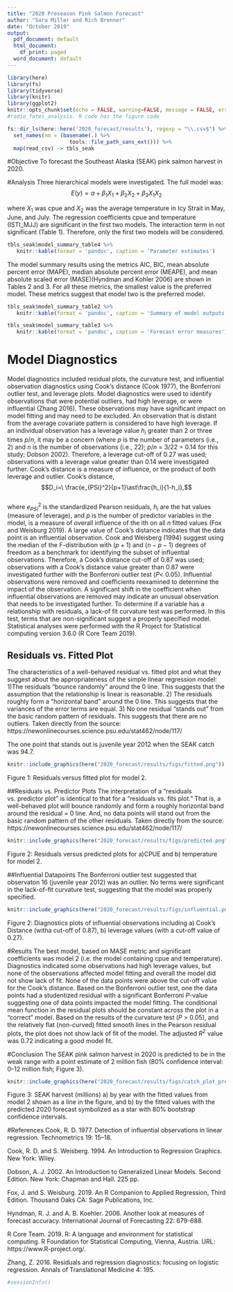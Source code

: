 ```yaml
---
title: "2020 Preseason Pink Salmon Forecast"
author: "Sara Miller and Rich Brenner"
date: "October 2019"
output:
  pdf_document: default
  html_document:
    df_print: paged
  word_document: default
---
```

```r
library(here)
library(fs)
library(tidyverse)
library(knitr)
library(ggplot2)
knitr::opts_chunk$set(echo = FALSE, warning=FALSE, message = FALSE, error=FALSE)
#radio_fates_analysis. R code has the figure code
```

```r

fs::dir_ls(here::here('2020_forecast/results'), regexp = "\\.csv$") %>% 
  set_names(nm = (basename(.) %>% 
                    tools::file_path_sans_ext())) %>%
  map(read_csv) -> tbls_seak

```

#Objective
To forecast the Southeast Alaska (SEAK) pink salmon harvest in 2020.

#Analysis
Three hierarchical models were investigated. The full model was:
$$E(y) = \alpha + \beta_1{X_1} + \beta_2{X_2} + \beta_3{X_1X_2}$$

where ${X_1}$ was cpue and ${X_2}$ was the average temperature in Icy Strait in May, June, and July.
The regression coefficients cpue and temperature (ISTI_MJJ) are significant in the first two models. The interaction term in not significant (Table 1). Therefore, only the first two models will be considered.

```r
tbls_seak$model_summary_table4 %>% 
   knitr::kable(format = 'pandoc', caption = 'Parameter estimates')
```

The model summary results using the metrics AIC, BIC, mean absolute percent error (MAPE), median absolute percent error (MEAPE), and mean absolute scaled error (MASE)(Hyndman and Kohler 2006) are shown in Tables 2 and 3. For all these metrics, the smallest value is the preferred model. These metrics suggest that model two is the preferred model.


```r
tbls_seak$model_summary_table2 %>% 
   knitr::kable(format = 'pandoc', caption = 'Summary of model outputs')
```


```r
tbls_seak$model_summary_table3 %>% 
   knitr::kable(format = 'pandoc', caption = 'Forecast error measures')
```

# Model Diagnostics
Model diagnostics included residual plots, the curvature test, and influential observation diagnostics using Cook’s distance (Cook 1977), the Bonferroni outlier test, and leverage plots. Model diagnostics were used to identify observations that were potential outliers, had high leverage, or were influential (Zhang 2016). These observations may have significant impact on model fitting and may need to be excluded.  An observation that is distant from the average covariate pattern is considered to have high leverage. If an individual observation has a leverage value $h_i$ greater than 2 or three times $p/n$, it may be a concern (where $p$ is the number of parameters (i.e., 2) and $n$ is the number of observations (i.e., 22); $p/n$ = 3/22 = 0.14 for this study; Dobson 2002). Therefore, a leverage cut-off of 0.27 was used; observations with a leverage value greater than 0.14 were investigated further. Cook’s distance is a measure of influence, or the product of both leverage and outlier. Cook’s distance,
$$D_i=\ \frac{e_{PSi}^2}{p+1}\ast\frac{h_i}{1-h_i},$$				
where $e_{PSi}^2$ is the standardized Pearson residuals, $h_i$ are the hat values (measure of leverage), and $p$ is the number of predictor variables in the model, is a measure of overall influence of the ith on all $n$ fitted values (Fox and Weisburg 2019). A large value of Cook’s distance indicates that the data point is an influential observation. Cook and Weisberg (1994) suggest using the median of the F-distribution with $(p+1)$ and $(n-p-1)$ degrees of freedom as a benchmark for identifying the subset of influential observations. Therefore, a Cook’s distance cut-off of 0.87 was used; observations with a Cook’s distance value greater than 0.87 were investigated further with the Bonferroni outlier test ($P$< 0.05). Influential observations were removed and coefficients reexamined to determine the impact of the observation. A significant shift in the coefficient when influential observations are removed may indicate an unusual observation that needs to be investigated further. To determine if a variable has a relationship with residuals, a lack-of fit curvature test was performed. In this test, terms that are non-significant suggest a properly specified model. Statistical analyses were performed with the R Project for Statistical computing version 3.6.0 (R Core Team 2019). 

## Residuals vs. Fitted Plot
The characteristics of a well-behaved residual vs. fitted plot and what they suggest about the appropriateness of the simple linear regression model:
1)The residuals "bounce randomly" around the 0 line. This suggests that the assumption that the relationship is linear is reasonable.
2) The residuals roughly form a "horizontal band" around the 0 line. This suggests that the variances of the error terms are equal.
3) No one residual "stands out" from the basic random pattern of residuals. This suggests that there are no outliers.
Taken directly from the source: https://newonlinecourses.science.psu.edu/stat462/node/117/
  
The one point that stands out is juvenile year 2012 when the SEAK catch was 94.7. 

```r
knitr::include_graphics(here("2020_forecast/results/figs/fitted.png"))
```

Figure 1: Residuals versus fitted plot for model 2.

##Residuals vs. Predictor Plots
The interpretation of a "residuals vs. predictor plot" is identical to that for a "residuals vs. fits plot." That is, a well-behaved plot will bounce randomly and form a roughly horizontal band around the residual = 0 line. And, no data points will stand out from the basic random pattern of the other residuals.
Taken directly from the source: https://newonlinecourses.science.psu.edu/stat462/node/117/

```r
knitr::include_graphics(here("2020_forecast/results/figs/predicted.png"))
```

Figure 2: Residuals versus predicted plots for a)CPUE and b) temperature for model 2.

##Influential Datapoints
The Bonferroni outlier test suggested that observaton 16 (juvenile year 2012) was an outlier. No terms were significant in the lack-of-fit curvature test, suggesting that the model was properly specified.

```r
knitr::include_graphics(here("2020_forecast/results/figs/influential.png"))
```

Figure 2: Diagnostics plots of influential observations including a) Cook's Distance (witha cut-off of 0.87), b) leverage values (with a cut-off value of 0.27).

#Results
The best model, based on MASE metric and significant coefficients was model 2 (i.e. the model containing cpue and temperature). Diagnostics indicated some observations had high leverage values, but none of the observations affected model fitting and overall the model did not show lack of fit. None of the data points were above the cut-off value for the Cook’s distance. Based on the Bonferroni outlier test, one the data points had a studentized residual with a significant Bonferroni $P$-value suggesting one of data points impacted the model fitting. The conditional mean function in the residual plots should be constant across the plot in a “correct” model. Based on the results of the curvature test ($P$ > 0.05), and the relatively flat (non-curved) fitted smooth lines in the Pearson residual plots, the plot does not show lack of fit of the model. The adjusted $R^2$ value was 0.72 indicating a good model fit.

#Conclusion 
The SEAK pink salmon harvest in 2020 is predicted to be in the weak range with a point estimate of 2 million fish (80% confidence interval: 0–12 million fish; Figure 3). 

```r
knitr::include_graphics(here("2020_forecast/results/figs/catch_plot_pred.png"))
```

Figure 3: SEAK harvest (millions) a) by year with the fitted values from model 2  shown as a line in the figure, and b) by the fitted values with the predicted 2020 forecast symbolized as a star with 80% bootstrap confidence intervals. 

#References
Cook, R. D. 1977. Detection of influential observations in linear regression. Technometrics 19: 15–18.

Cook, R. D. and S. Weisberg. 1994. An Introduction to Regression Graphics. New York: Wiley.

Dobson, A. J. 2002. An Introduction to Generalized Linear Models. Second Edition. New York: Chapman and Hall. 225 pp.

Fox, J. and S. Weisburg. 2019. An R Companion to Applied Regression, Third Edition. Thousand Oaks CA: Sage Publications, Inc.

Hyndman, R. J. and A. B. Koehler. 2006. Another look at measures of forecast accuracy. International Journal of Forecasting 22: 679-688.

R Core Team. 2019. R: A language and environment for statistical computing. R Foundation for Statistical Computing, Vienna, Austria. URL: https://www.R-project.org/.

Zhang, Z. 2016. Residuals and regression diagnostics: focusing on logistic regression. Annals of Translational Medicine 4: 195. 
```r
#sessionInfo()
```
